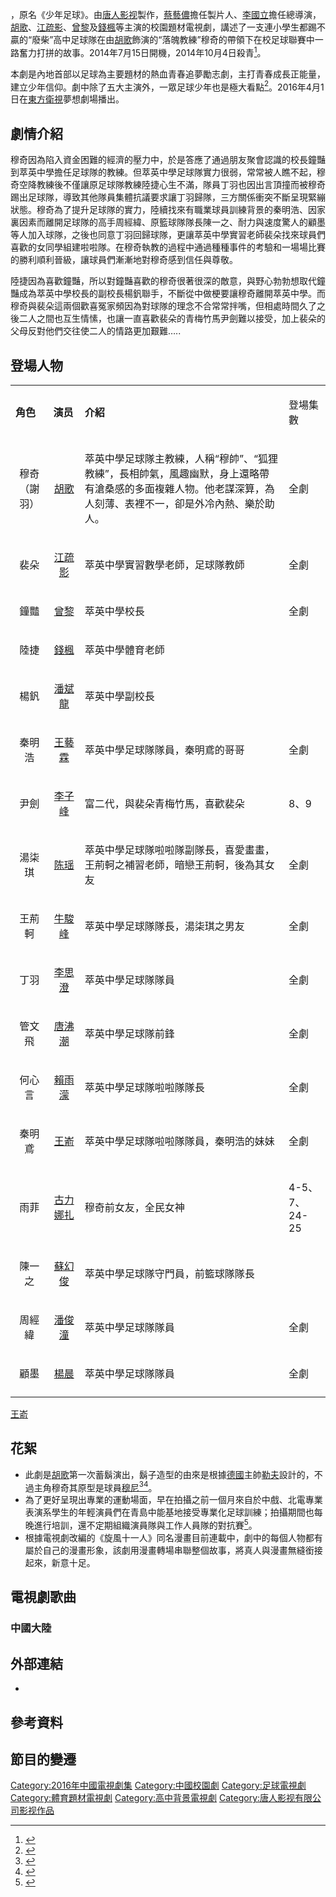 {{電視節目資訊框
| 名稱       =旋風十一人
| 原名       =Go!Goal!Fighting!
| 圖片       =旋風十一人.jpg
| 圖說       = 
| 類型       =青春校園勵志
| 原創       =
| 編劇       = [[白一驄|白一驄]]
| 導演       = [[林健龍|林健龍]]、[[徐惠康|徐惠康]]
| 總導演     = [[李國立|李國立]]
| 制作人     = [[蔡藝儂|蔡藝儂]]
| 演出       = [[胡歌|胡　歌]]、[[江疏影|江疏影]]、[[曾黎|曾　黎]]<br />[[錢楓|錢　楓]]
| 片尾曲     = 
|演唱2       = 
| 國家       = {{中國大陸}}
| 語言       = [[普通話|普通話]]
| 原集數     = 31集（原版，原訂35集）<br />28集（東方衛視版）
| 每集长度   = 45分鐘
| 剪輯       = 
| 製作年份   = 2014年
| 外景       = [[青島理工大學|青島理工大學新校區]]<br />[[青島二中|青島二中分校]]
| 頻道       = 
| 電視網     = [[東方衛視|東方衛視]]
| 集數       =
| 視訊制式   = 
| 音訊制式   = 
| 首播國家   = {{CHNML}}
| 首播地區   = 
| 製作公司   = [[唐人影视|唐人影视]]
| 影視公司   =
| 開始       = 2016年4月1日
| 結束       = 2016年4月15日
| imdb_id    = 
}}
{{engname|《旋風十一人》|Go!Goal!Fighting! }}，原名《少年足球》。由[[唐人影视|唐人影视]]製作，[[蔡藝儂|蔡藝儂]]擔任製片人、[[李國立|李國立]]擔任總導演，[[胡歌|胡歌]]、[[江疏影|江疏影]]、[[曾黎|曾黎]]及[[錢楓|錢楓]]等主演的校園題材電視劇，講述了一支連小學生都踢不贏的“廢柴”高中足球隊在由[[胡歌|胡歌]]飾演的“落魄教練”穆奇的帶領下在校足球聯賽中一路奮力打拼的故事。2014年7月15日開機，2014年10月4日殺青<ref>{{cite web |url=http://news.163.com/14/1019/10/A8TNC46K00014AED.htmllanguage= |title=電視劇《旋風十一人》歡樂殺青- 胡歌演繹“這個教練不太冷” |publisher=網易新聞 |date=2014年10月19日 |accessdate= }}{{Dead link|date=2018年6月 |bot=InternetArchiveBot |fix-attempted=no }}</ref>。

本劇是內地首部以足球為主要題材的熱血青春追夢勵志劇，主打青春成長正能量，建立少年信仰。劇中除了五大主演外，一眾足球少年也是極大看點<ref>{{cite web|url=http://j.news.163.com/docs/99/2014101416/A8HIRI6P9001RI6Q.html#jnewsartkeyword|language=|title=《旋風十一人》曝綠茵版片花 胡歌帶小將登場|publisher=網易新聞|date=2014年10月14日|accessdate=|deadurl=yes|archiveurl=https://web.archive.org/web/20160814140559/http://j.news.163.com/docs/99/2014101416/A8HIRI6P9001RI6Q.html#jnewsartkeyword|archivedate=2016年8月14日}}</ref>。2016年4月1日在[[東方衛視|東方衛視]]夢想劇場播出。

==劇情介紹==
穆奇因為陷入資金困難的經濟的壓力中，於是答應了通過朋友聚會認識的校長鐘豔到萃英中學擔任足球隊的教練。但萃英中學足球隊實力很弱，常常被人瞧不起，穆奇空降教練後不僅讓原足球隊教練陸捷心生不滿，隊員丁羽也因出言頂撞而被穆奇踢出足球隊，導致其他隊員集體抗議要求讓丁羽歸隊，三方關係衝突不斷呈現緊繃狀態。穆奇為了提升足球隊的實力，陸續找來有職業球員訓練背景的秦明浩、因家裏因素而離開足球隊的高手周經緯、原籃球隊隊長陳一之、耐力與速度驚人的顧墨等人加入球隊，之後也同意丁羽回歸球隊，更讓萃英中學實習老師裴朵找來球員們喜歡的女同學組建啦啦隊。在穆奇執教的過程中通過種種事件的考驗和一場場比賽的勝利順利晉級，讓球員們漸漸地對穆奇感到信任與尊敬。

陸捷因為喜歡鐘豔，所以對鐘豔喜歡的穆奇很著很深的敵意，與野心勃勃想取代鐘豔成為萃英中學校長的副校長楊釩聯手，不斷從中做梗要讓穆奇離開萃英中學。而穆奇與裴朵這兩個歡喜冤家頻因為對球隊的理念不合常常拌嘴，但相處時間久了之後二人之間也互生情愫，也讓一直喜歡裴朵的青梅竹馬尹劍難以接受，加上裴朵的父母反對他們交往使二人的情路更加艱難…..

==登場人物==
{|class="wikitable " width="70%"
|- style="background:cornflowerblue; color:white" align=center
|style="width:12%"|'''角色'''||style="width:10%"|'''演员'''||'''介紹'''
|登場集數
|-
|align="center"| 穆奇（謝羽）||align="center"|  [[胡歌|胡歌]]||萃英中學足球隊主教練，人稱“穆帥”、“狐狸教練”，長相帥氣，風趣幽默，身上還略帶有滄桑感的多面複雜人物。他老謀深算，為人刻薄、表裡不一，卻是外冷內熱、樂於助人。
|全劇
|-
|align="center"| 裴朵||align="center"| [[江疏影|江疏影]]||萃英中學實習數學老師，足球隊教師
|全劇
|-
|align="center"| 鐘豔||align="center"| [[曾黎|曾黎]]||萃英中學校長
|全劇
|-
|align="center"| 陸捷||align="center"| [[錢楓|錢楓]]||萃英中學體育老師
|
|-
|align="center"| 楊釩||align="center"| [[潘斌龍|潘斌龍]]||萃英中學副校長
|
|-
|align="center"| 秦明浩||align="center"| [[王藝霖|王藝霖]]||萃英中學足球隊隊員，秦明鳶的哥哥
|全劇
|-
|align="center"| 尹劍||align="center"| [[李子峰|李子峰]]||富二代，與裴朵青梅竹馬，喜歡裴朵
|8、9
|-
|align="center"| 湯柒琪||align="center"| [[陈瑶|陈瑶]]||萃英中學足球隊啦啦隊副隊長，喜愛畫畫，王荊軻之補習老師，暗戀王荊軻，後為其女友
|全劇
|-
|align="center"| 王荊軻||align="center"| [[牛駿峰|牛駿峰]]||萃英中學足球隊隊長，湯柒琪之男友
|全劇
|-
|align="center"| 丁羽||align="center"| [[李思澄|李思澄]]||萃英中學足球隊隊員
|全劇
|-
|align="center"| 管文飛||align="center"| [[唐沸潮|唐沸潮]]||萃英中學足球隊前鋒
|全劇
|-
|align="center"| 何心言||align="center"| [[賴雨濛|賴雨濛]]||萃英中學足球隊啦啦隊隊長
|全劇
|-
|align="center"| 秦明鳶||align="center"| [[王嵛|王嵛]]||萃英中學足球隊啦啦隊隊員，秦明浩的妹妹
|全劇
|-
|align="center"| 雨菲||align="center"| [[古力娜扎|古力娜扎]]||穆奇前女友，全民女神
|4-5、7、24-25
|-
|align="center"| 陳一之||align="center"| [[蘇幻俊|蘇幻俊]]||萃英中學足球隊守門員，前籃球隊隊長
|
|-
|align="center"| 周經緯||align="center"| [[潘俊潼|潘俊潼]]||萃英中學足球隊隊員
|全劇
|-
|align="center"| 顧墨||align="center"| [[楊晨|楊晨]]||萃英中學足球隊隊員
|全劇
|-
|}
[[王嵛|王嵛]]

==花絮==
*此劇是[[胡歌|胡歌]]第一次蓄鬍演出，鬍子造型的由來是根據[[德國國家足球隊|德國]]主帥[[约阿希姆·勒夫|勒夫]]設計的，不過主角穆奇其原型是球員[[米格尔·穆尼奥斯|穆尼]]<ref>{{cite web |url=http://ent.163.com/14/0912/08/A5U78E3200031GVS.html#p=A5T9TRKG00B70003language= |title=《旋風十一人》胡歌蓄須學勒夫 江疏影自封女神 |publisher=網易娛樂 |date=2014年9月12日 |accessdate= |archive-date=2020年9月27日 |archive-url=https://web.archive.org/web/20200927135459/http://ent.163.com/14/0912/08/A5U78E3200031GVS.html#p=A5T9TRKG00B70003language= |dead-url=no }}</ref><ref>{{cite web |url=http://www.dzwww.com/yule/ds/201604/t20160401_14086047.htm |language= |title=旋風十一人什麼時候播出 劇情介紹演員表胡歌首次蓄須出鏡 |publisher=大眾網 |date=2016年4月1日 |accessdate= |archive-date=2017年3月5日 |archive-url=https://web.archive.org/web/20170305025141/http://www.dzwww.com/yule/ds/201604/t20160401_14086047.htm |dead-url=no }}</ref>。
*為了更好呈現出專業的運動場面，早在拍攝之前一個月來自於中戲、北電專業表演系學生的年輕演員們在青島中能基地接受專業化足球訓練；拍攝期間也每晚進行培訓，還不定期組織演員隊與工作人員隊的對抗賽<ref>{{cite web |url=http://mt.sohu.com/20151029/n424633245.shtml |language= |title=胡歌旋風十一人劇照曝光 化身腹黑教練帥氣出演 |publisher=搜狐 |date=2015年10月29日 |accessdate= |archive-date=2019年5月20日 |archive-url=https://web.archive.org/web/20190520140811/http://mt.sohu.com/20151029/n424633245.shtml |dead-url=no }}</ref>。
*根據電視劇改編的《旋風十一人》同名漫畫目前連載中，劇中的每個人物都有屬於自己的漫畫形象，該劇用漫畫轉場串聯整個故事，將真人與漫畫無縫銜接起來，新意十足。

==電視劇歌曲==
===中國大陸===
{{Tracklist
| collapsed       = 
| extra_column    = 演唱
| total_length    = 
| all_writing     = 
| all_lyrics      = 
| all_music       =

| title1          = 沖向你的愛			
| note1           = 片頭曲
| writer1         = 
| lyrics1         = 孔陽、崔龍陽
| music1          = 孔陽、子君
| arranger1       = 
| extra1          =旅行團樂隊

| title2          = 我的時代			
| note2           = 片尾曲、主题曲
| lyrics2         = 龔淑均	
| music2          = 衣睿
| arranger2       = 
| extra2          = 王藝霖、牛駿峰

| title3          = 奔跑在孤傲的路上			
| note3           = 插曲
| lyrics3         = 孔陽、子君	
| music3          = 孔陽、子君
| arranger3       = 
| extra3          = 旅行團樂隊

| title4         = Go，Goal，Fighting！		
| note4           = 插曲
| lyrics4         = 龔淑均
| music4          = 衣睿
| arranger4       = 
| extra4          = 龔淑均、裴雨飛、秦子怡
}}

==外部連結==
*{{新浪微博|xuanfengshiyiren|電視劇旋風十一人}}

==參考資料==
{{Reflist}}

==節目的變遷==
{{電視節目的變遷
|電視台 = {{CHN}}[[東方衛視|東方衛視]]
|播放檔次 = 夢想劇場<br>每週一至週五19:30 - 21:15（兩集）<br>每週六19:30 - 20:05（一集）<br>每週日19:30 - 21:15（兩集）
|節目名稱 = 旋風十一人<br/>（2016年4月1日－2016年4月15日）
|上一節目 = [[最美是你|最美是你]]<br/>（2016年3月10日－2016年3月31日）
|下一節目 = [[歡樂頌_(電視劇)|歡樂頌]]開播特別節目<br/>（2016年4月16日）<hr>[[歡樂頌_(第一季)|歡樂頌]]<br/>（2016年4月18日－2016年5月9日）
}}
{{東方衛視電視劇}}
[[Category:2016年中國電視劇集|Category:2016年中國電視劇集]]
[[Category:中國校園劇|Category:中國校園劇]]
[[Category:足球電視劇|Category:足球電視劇]]
[[Category:體育題材電視劇|Category:體育題材電視劇]]
[[Category:高中背景電視劇|Category:高中背景電視劇]]
[[Category:唐人影视有限公司影视作品|Category:唐人影视有限公司影视作品]]